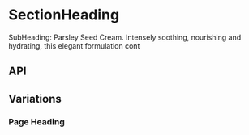 
<Meta title="Components/SectionHeading" component={SectionHeading} />

# SectionHeading

<Canvas>
  <Story name="Base component">
    <SectionHeading
      eyebrow={knobs.text(
        'eyebrow',
        'Eyebrow: Offers fortification of the highest order against free radicals.',
        'Copy',
      )}
      heading={knobs.text(
        'heading',
        'Heading: Fortification of the highest order. Parsley Seed Anti-Oxidant Facial Hydrating Cream.',
        'Copy',
      )}
      isFlush={knobs.boolean('isFlush', false, 'Presentation')}
      id="Anti-Oxidant"
      isOffsetPageHeading={knobs.boolean(
        'isOffsetPageHeading',
        false,
        'Presentation',
      )}
      isPageHeading={knobs.boolean('isPageHeading', false, 'Presentation')}
      subHeading={knobs.text(
        'subHeading',
        'SubHeading: Parsley Seed Cream. Intensely soothing, nourishing and hydrating, this elegant formulation contains a potent blend of botanicals that offer fortification of the highest order against free radicals.',
        'Copy',
      )}
      theme={knobs.select('theme', ['dark', 'light'], 'dark', 'Presentation')}
      titleFont={knobs.select(
        'titleFont',
        ['Suisse', 'Zapf'],
        'Zapf',
        'Presentation',
      )}
    />
    <p>SubHeading: Parsley Seed Cream. Intensely soothing, nourishing and hydrating, this elegant formulation cont</p>
  </Story>
</Canvas>

## API

<ArgsTable of={SectionHeading} />

## Variations

### Page Heading

<Canvas>
  <Story name="Page Heading">
    <SectionHeading
      heading="Page Heading: Fortification of the highest order. Parsley Seed Anti-Oxidant Facial Hydrating Cream."
      isOffsetPageHeading={true}
      isPageHeading={true}
    />
  </Story>
</Canvas>
